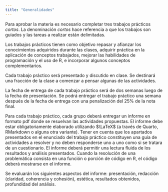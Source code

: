 ```yaml
---
title: "Generalidades"
---
```


Para aprobar la materia es necesario completar tres trabajos prácticos *cortos*. La denominación *cortos* hace referencia a que los trabajos son guiados y las tareas a realizar están delimitadas. 

Los trabajos prácticos tienen como objetivo repasar y afianzar los conocimientos adquiridos durante las clases, adquirir práctica en la aplicación de conceptos trabajados, mejorar las habilidades de programación y el uso de R, e incorporar algunos conceptos complementarios.

Cada trabajo práctico será presentado y discutido en clase. Se destinará una fracción de la clase a comenzar a pensar algunas de las actividades.

La fecha de entrega de cada trabajo práctico será de dos semanas luego de la fecha de presentación. Se podrá entregar el trabajo práctico una semana después de la fecha de entrega con una penalización del 25% de la nota final.

Para cada trabajo práctico, cada grupo deberá entregar un informe en formato pdf donde se resuelvan las actividades propuestas. El informe debe estar obligatoriamente elaborado utilizando $\LaTeX$ (a través de Quarto, RMarkdown o alguna otra variante). Tener en cuenta que los apartados presentados en el enunciado del trabajo práctico constituyen una guía de actividades a resolver y no deben responderse uno a uno como si se tratara de un cuestionario. El informe deberá permitir una lectura fluida de los resultados y análisis presentados. Cuando la resolución de una problemática consista en una función o porción de código en R, el código deberá mostrarse en el informe.

Se evaluarán los siguientes aspectos del informe: presentación, redacción (claridad, coherencia y cohesión), estética, resultados obtenidos, profundidad del análisis.